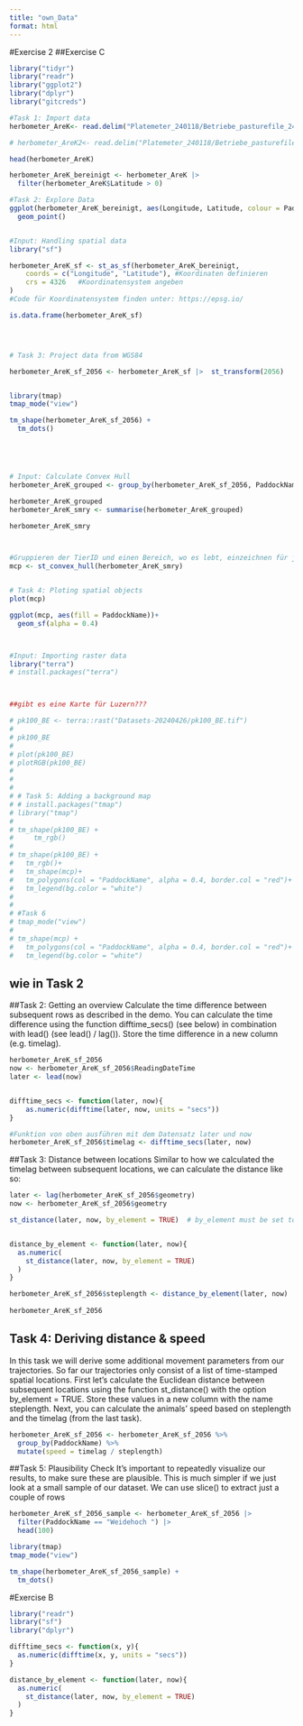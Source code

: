 ```yaml
---
title: "own_Data"
format: html
---
```


#Exercise 2
##Exercise C
```r
library("tidyr")
library("readr")
library("ggplot2")
library("dplyr")
library("gitcreds")

#Task 1: Import data
herbometer_AreK<- read.delim("Platemeter_240118/Betriebe_pasturefile_240118/AreK_2023_07_07_csv_gps.csv", sep =",")

# herbometer_AreK2<- read.delim("Platemeter_240118/Betriebe_pasturefile_240118/AreK_2023_07_07_csv_gps_localtime.csv", sep =",")

head(herbometer_AreK)

herbometer_AreK_bereinigt <- herbometer_AreK |> 
  filter(herbometer_AreK$Latitude > 0)

#Task 2: Explore Data
ggplot(herbometer_AreK_bereinigt, aes(Longitude, Latitude, colour = PaddockName)) +
  geom_point()


#Input: Handling spatial data
library("sf")

herbometer_AreK_sf <- st_as_sf(herbometer_AreK_bereinigt,
    coords = c("Longitude", "Latitude"), #Koordinaten definieren
    crs = 4326   #Koordinatensystem angeben
)
#Code für Koordinatensystem finden unter: https://epsg.io/

is.data.frame(herbometer_AreK_sf)




# Task 3: Project data from WGS84

herbometer_AreK_sf_2056 <- herbometer_AreK_sf |>  st_transform(2056)


library(tmap)
tmap_mode("view")

tm_shape(herbometer_AreK_sf_2056) + 
  tm_dots()





# Input: Calculate Convex Hull
herbometer_AreK_grouped <- group_by(herbometer_AreK_sf_2056, PaddockName)

herbometer_AreK_grouped
herbometer_AreK_smry <- summarise(herbometer_AreK_grouped)

herbometer_AreK_smry



#Gruppieren der TierID und einen Bereich, wo es lebt, einzeichnen für jedes Tier anhand den Punkten wo es erschienen ist.
mcp <- st_convex_hull(herbometer_AreK_smry)


# Task 4: Ploting spatial objects
plot(mcp)

ggplot(mcp, aes(fill = PaddockName))+
  geom_sf(alpha = 0.4)



#Input: Importing raster data
library("terra")
# install.packages("terra")



##gibt es eine Karte für Luzern???

# pk100_BE <- terra::rast("Datasets-20240426/pk100_BE.tif")
# 
# pk100_BE
# 
# plot(pk100_BE)
# plotRGB(pk100_BE)
# 
# 
# 
# # Task 5: Adding a background map
# # install.packages("tmap")
# library("tmap")
# 
# tm_shape(pk100_BE) +
#     tm_rgb()
# 
# tm_shape(pk100_BE) +
#   tm_rgb()+
#   tm_shape(mcp)+
#   tm_polygons(col = "PaddockName", alpha = 0.4, border.col = "red")+
#   tm_legend(bg.color = "white")
# 
# 
# #Task 6
# tmap_mode("view")
# 
# tm_shape(mcp) +
#   tm_polygons(col = "PaddockName", alpha = 0.4, border.col = "red")+
#   tm_legend(bg.color = "white")

```

## wie in Task 2

##Task 2: Getting an overview
Calculate the time difference between subsequent rows as described in the demo. You can calculate the time difference using the function difftime_secs() (see below) in combination with lead() (see lead() / lag()). Store the time difference in a new column (e.g. timelag).
```r
herbometer_AreK_sf_2056
now <- herbometer_AreK_sf_2056$ReadingDateTime
later <- lead(now)


difftime_secs <- function(later, now){
    as.numeric(difftime(later, now, units = "secs"))
}

#Funktion von oben ausführen mit dem Datensatz later und now
herbometer_AreK_sf_2056$timelag <- difftime_secs(later, now)


```

##Task 3: Distance between locations
Similar to how we calculated the timelag between subsequent locations, we can calculate the distance like so:
```r
later <- lag(herbometer_AreK_sf_2056$geometry)
now <- herbometer_AreK_sf_2056$geometry

st_distance(later, now, by_element = TRUE)  # by_element must be set to TRUE


distance_by_element <- function(later, now){
  as.numeric(
    st_distance(later, now, by_element = TRUE)
  )
}

herbometer_AreK_sf_2056$steplength <- distance_by_element(later, now)
  
herbometer_AreK_sf_2056

```


## Task 4: Deriving distance & speed
In this task we will derive some additional movement parameters from our trajectories. So far our trajectories only consist of a list of time-stamped spatial locations. First let’s calculate the Euclidean distance between subsequent locations using the function st_distance() with the option by_element = TRUE. Store these values in a new column with the name steplength. Next, you can calculate the animals’ speed based on steplength and the timelag (from the last task).
```r

herbometer_AreK_sf_2056 <- herbometer_AreK_sf_2056 %>%
  group_by(PaddockName) %>%
  mutate(speed = timelag / steplength)

```

##Task 5: Plausibility Check
It’s important to repeatedly visualize our results, to make sure these are plausible. This is much simpler if we just look at a small sample of our dataset. We can use slice() to extract just a couple of rows
```r
herbometer_AreK_sf_2056_sample <- herbometer_AreK_sf_2056 |>
  filter(PaddockName == "Weidehoch ") |> 
  head(100)

library(tmap)
tmap_mode("view")

tm_shape(herbometer_AreK_sf_2056_sample) + 
  tm_dots()

```


#Exercise B

```r
library("readr")
library("sf")
library("dplyr")

difftime_secs <- function(x, y){
  as.numeric(difftime(x, y, units = "secs"))
}

distance_by_element <- function(later, now){
  as.numeric(
    st_distance(later, now, by_element = TRUE)
  )
}


```




